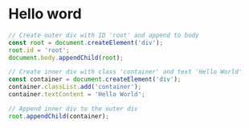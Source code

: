 # Hello word
```javascript
// Create outer div with ID 'root' and append to body
const root = document.createElement('div');
root.id = 'root';
document.body.appendChild(root);

// Create inner div with class 'container' and text 'Hello World'
const container = document.createElement('div');
container.classList.add('container');
container.textContent = 'Hello World';

// Append inner div to the outer div
root.appendChild(container);
```